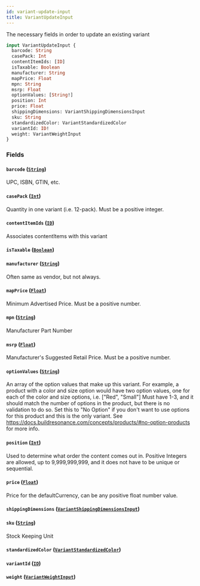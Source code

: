 ```yaml
---
id: variant-update-input
title: VariantUpdateInput
---
```



The necessary fields in order to update an existing variant


```graphql
input VariantUpdateInput {
  barcode: String
  casePack: Int
  contentItemIds: [ID]
  isTaxable: Boolean
  manufacturer: String
  mapPrice: Float
  mpn: String
  msrp: Float
  optionValues: [String!]
  position: Int
  price: Float
  shippingDimensions: VariantShippingDimensionsInput
  sku: String
  standardizedColor: VariantStandardizedColor
  variantId: ID!
  weight: VariantWeightInput
}
```


### Fields

#### `barcode` ([`String`](/developers/demandhq-apis/demand-api/graphql/reference/scalars/string))

UPC, ISBN, GTIN, etc.


#### `casePack` ([`Int`](/developers/demandhq-apis/demand-api/graphql/reference/scalars/int))

Quantity in one variant (i.e. 12-pack). Must be a positive integer.


#### `contentItemIds` ([`ID`](/developers/demandhq-apis/demand-api/graphql/reference/scalars/id))

Associates contentItems with this variant


#### `isTaxable` ([`Boolean`](/developers/demandhq-apis/demand-api/graphql/reference/scalars/boolean))




#### `manufacturer` ([`String`](/developers/demandhq-apis/demand-api/graphql/reference/scalars/string))

Often same as vendor, but not always.


#### `mapPrice` ([`Float`](/developers/demandhq-apis/demand-api/graphql/reference/scalars/float))

Minimum Advertised Price. Must be a positive number.


#### `mpn` ([`String`](/developers/demandhq-apis/demand-api/graphql/reference/scalars/string))

Manufacturer Part Number


#### `msrp` ([`Float`](/developers/demandhq-apis/demand-api/graphql/reference/scalars/float))

Manufacturer's Suggested Retail Price. Must be a positive number.


#### `optionValues` ([`String`](/developers/demandhq-apis/demand-api/graphql/reference/scalars/string))

An array of the option values that make up this variant.
For example, a product with a color and size option would have two option values,
one for each of the color and size options, i.e. ["Red", "Small"]
Must have 1-3, and it should match the number of options in the product, but there is no validation to do so.
Set this to "No Option" if you don't want to use options for this product and this is the only variant.
See https://docs.buildresonance.com/concepts/products/#no-option-products for more info.


#### `position` ([`Int`](/developers/demandhq-apis/demand-api/graphql/reference/scalars/int))

Used to determine what order the content comes out in.
Positive Integers are allowed, up to 9,999,999,999, and it does not have to be unique or sequential.


#### `price` ([`Float`](/developers/demandhq-apis/demand-api/graphql/reference/scalars/float))

Price for the defaultCurrency, can be any positive float number value.


#### `shippingDimensions` ([`VariantShippingDimensionsInput`](/developers/demandhq-apis/demand-api/graphql/reference/inputs/variant-shipping-dimensions-input))




#### `sku` ([`String`](/developers/demandhq-apis/demand-api/graphql/reference/scalars/string))

Stock Keeping Unit


#### `standardizedColor` ([`VariantStandardizedColor`](/developers/demandhq-apis/demand-api/graphql/reference/enums/variant-standardized-color))




#### `variantId` ([`ID`](/developers/demandhq-apis/demand-api/graphql/reference/scalars/id))




#### `weight` ([`VariantWeightInput`](/developers/demandhq-apis/demand-api/graphql/reference/inputs/variant-weight-input))







